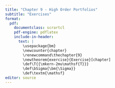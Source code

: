 ```yaml
---
title: "Chapter 9 - High Order Portfolios"
subtitle: "Exercises"
format:
  pdf:
    documentclass: scrartcl
    pdf-engine: pdflatex
    include-in-header:
      text: |
        \usepackage{bm}
        \newcounter{chapter}
        \renewcommand\thechapter{9}
        \newtheorem{exercise}{Exercise}[chapter]
        \def\T{{\mkern-2mu\mathsf{T}}}
        \def\bSigma{\bm{\Sigma}}
        \def\textm{\mathsf}
editor: source
---
```



\begin{exercise}
Show why $\bSigma\bm{x} = \bm{b}/\bm{x}$ can be equivalently solved as $\bm{C}\bm{x} = \bm{b}/\bm{x}$, where $\bm{C}$ is the correlation matrix defined as $\bm{C} = \bm{D}^{-1/2}\bSigma\bm{D}^{-1/2}$ with $\bm{D}$ a diagonal matrix containing $\textm{diag}(\bSigma)$ along the main diagonal. Would it be possible to use instead $\bm{C} = \bm{M}^{-1/2}\bSigma\bm{M}^{-1/2}$, where $\bm{M}$ is not necessaryly a diagonal matrix?
\end{exercise}


\begin{exercise}
If the covariance matrix is diagonal $\bSigma = \bm{D}$, then the system of nonlinear equations $\bSigma\bm{x} = \bm{b}/\bm{x}$ has the closed-form solution $\bm{x} = \sqrt{\bm{b}/\textm{diag}(\bm{D})}$. Explore whether a closed-form solution can be obtained for the rank-one plus diagonal case $\bSigma = \bm{u}\bm{u}^\T + \bm{D}$.
\end{exercise}


\begin{exercise}
The solution to the formulation
$$
  \begin{array}{ll}
  \underset{\bm{x}\ge\bm{0}}{\textm{maximize}} & \bm{b}^\T\log(\bm{x})\\
  \textm{subject to} & \sqrt{\bm{x}^\T\bSigma\bm{x}} \le \sigma_0
  \end{array}
$$
is $$\lambda\bSigma\bm{x} = \bm{b}/\bm{x} \times \sqrt{\bm{x}^\T\bSigma\bm{x}}.$$ Can you solve for $\lambda$ and rewrite the solution in a more compact way without $\lambda$?
\end{exercise}


\begin{exercise}
Newton's method requires computing the direction $\bm{d} = \mathsf{H}^{-1}\nabla f$ or, equivalently, solving the system of linear equations $\mathsf{H}\bm{d} = \nabla f$ for $\bm{d}$. Explore whether a more efficient solution is possible exploiting the structure of the gradient and Hessian:
$$
\begin{aligned}
\nabla f   &= \bSigma\bm{x} - \bm{b}/\bm{x}\\
\mathsf{H} &= \bSigma + \textm{Diag}(\bm{b}/\bm{x}^2).
\end{aligned}
$$
\end{exercise}


\begin{exercise}
The MM algorithm requires the computation of the largest eigenvalue $\lambda_\textm{max}$ of matrix $\bSigma$, which can be obtained from the eigenvalue decomposition of the matrix. A more efficient alternative is the \textit{power iteration method}. Program both methods and compare the computational complexity.
\end{exercise}


\begin{exercise}
Consider the vanilla convex formulation
$$
  \begin{array}{ll}
  \underset{\bm{x}\ge\bm{0}}{\textm{minimize}} & \frac{1}{2}\bm{x}^\T\bSigma\bm{x} - \bm{b}^\T\log(\bm{x}).
  \end{array}
$$
Implement the cyclical coordinate descent method and the parallel SCA method in a high-level programming language (e.g., R, Python, Julia, or Matlab) and compare the converge vs CPU time for these two methods. Then, re-implement these two methods in a low-level programming language (e.g., C, C++, C\#, or Rust) and compare the convergence again. Comment on the difference observed.
\end{exercise}
